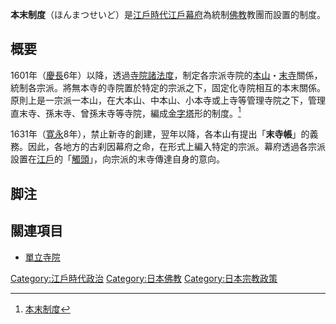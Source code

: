 '''本末制度'''（ほんまつせいど）是[[江戶時代|江戶時代]][[江戶幕府|江戶幕府]]為統制[[佛教|佛教]]教團而設置的制度。

==概要==
1601年（[[慶長|慶長]]6年）以降，透過[[寺院諸法度|寺院諸法度]]，制定各宗派寺院的[[本山_(佛教)|本山]]・[[末寺|末寺]]關係，統制各宗派。將無本寺的寺院置於特定的宗派之下，固定化寺院相互的本末關係。原則上是一宗派一本山，在大本山、中本山、小本寺或上寺等管理寺院之下，管理直末寺、孫末寺、曾孫末寺等寺院，編成[[金字塔|金字塔]]形的制度。<ref>[https://kotobank.jp/word/%E6%9C%AC%E6%9C%AB%E5%88%B6%E5%BA%A6-135288 本末制度]</ref>

1631年（[[寛永|寛永]]8年），禁止新寺的創建，翌年以降，各本山有提出「'''末寺帳'''」的義務。因此，各地方的古刹因幕府之命，在形式上編入特定的宗派。幕府透過各宗派設置在[[江戶|江戶]]的「[[觸頭|觸頭]]」，向宗派的末寺傳達自身的意向。

== 脚注 ==
{{Reflist}}

==關連項目==
*[[單立寺院|單立寺院]]

[[Category:江戶時代政治|Category:江戶時代政治]]
[[Category:日本佛教|Category:日本佛教]]
[[Category:日本宗教政策|Category:日本宗教政策]]